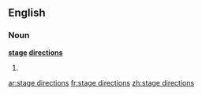 ==English==

===Noun===
'''[[stage]] [[direction]]s'''

# {{plural of|stage direction}}

[[ar:stage directions]]
[[fr:stage directions]]
[[zh:stage directions]]